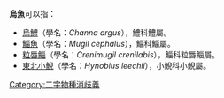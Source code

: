 '''烏魚'''可以指：
* [[烏鱧|烏鱧]]（學名：''Channa argus''），鱧科鱧屬。
* [[鯔魚|鯔魚]]（學名：''Mugil cephalus''），鯔科鯔屬。
* [[粒唇鲻|粒唇鲻]]（學名：''Crenimugil crenilabis''），鯔科粒唇鲻屬。
* [[東北小鯢|東北小鯢]]（學名：''Hynobius leechii''），小鯢科小鯢屬。
{{disambig}}
[[Category:二字物種消歧義|Category:二字物種消歧義]]